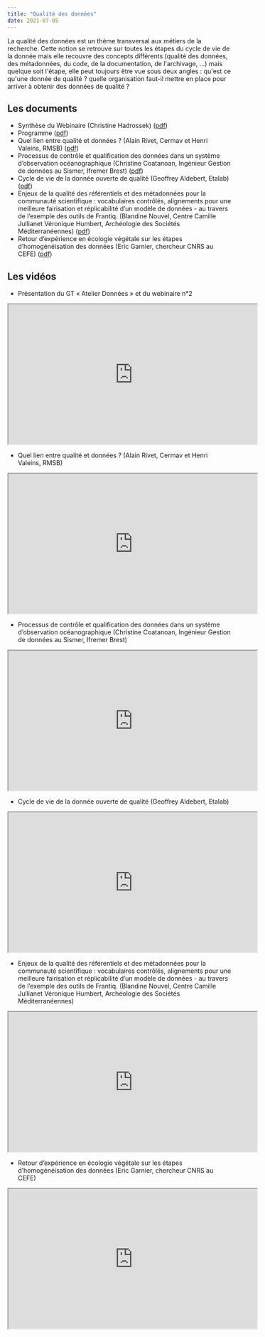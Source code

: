 ```yaml
---
title: "Qualité des données"
date: 2021-07-05
---
```


La qualité des données est un thème transversal aux métiers de la
recherche. Cette notion se retrouve sur toutes les étapes du cycle de
vie de la donnée mais elle recouvre des concepts différents (qualité des
données, des métadonnées, du code, de la documentation, de l\'archivage,
\...) mais quelque soit l\'étape, elle peut toujours être vue sous deux
angles : qu\'est ce qu\'une donnée de qualité ? quelle organisation
faut-il mettre en place pour arriver à obtenir des données de qualité ?

## Les documents

-   Synthèse du Webinaire (Christine Hadrossek)
    ([pdf](https://mi-gt-donnees.pages.math.unistra.fr/site/download/Synthèse_webinaire_qualite.pdf))
-   Programme
    ([pdf](https://mi-gt-donnees.pages.math.unistra.fr/site/download/2021_07_05_webinaire_atelier_programme.pdf))
-   Quel lien entre qualité et données ? (Alain Rivet, Cermav et Henri
    Valeins, RMSB)
    ([pdf](https://mi-gt-donnees.pages.math.unistra.fr/site/download/2021_07_05_webinaire_atelier_Rivet_Valeins.pdf))
-   Processus de contrôle et qualification des données dans un système
    d'observation océanographique (Christine Coatanoan, Ingénieur
    Gestion de données au Sismer, Ifremer Brest)
    ([pdf](https://mi-gt-donnees.pages.math.unistra.fr/site/download/2021_07_05_webinaire_atelier_Coatanoan.pdf))
-   Cycle de vie de la donnée ouverte de qualité (Geoffrey Aldebert,
    Etalab)
    ([pdf](https://mi-gt-donnees.pages.math.unistra.fr/site/download/2021_07_05_webinaire_atelier_Aldebert.pdf))
-   Enjeux de la qualité des référentiels et des métadonnées pour la
    communauté scientifique : vocabulaires contrôlés, alignements pour
    une meilleure fairisation et réplicabilité d'un modèle de données -
    au travers de l'exemple des outils de Frantiq. (Blandine Nouvel,
    Centre Camille Jullianet Véronique Humbert, Archéologie des Sociétés
    Méditerranéennes)
    ([pdf](https://mi-gt-donnees.pages.math.unistra.fr/site/download/2021_07_05_webinaire_atelier_Humbert_Nouvel.pdf))
-   Retour d'expérience en écologie végétale sur les étapes
    d'homogénéisation des données (Eric Garnier, chercheur CNRS au CEFE)
    ([pdf](https://mi-gt-donnees.pages.math.unistra.fr/site/download/2021_07_05_webinaire_atelier_Garnier.pdf))


## Les vidéos

- Présentation du GT « Atelier Données » et du webinaire n°2

<iframe width="560" height="315" src="https://www.canal-u.tv/embed/112664?t=0" allowfullscreen></iframe>

- Quel lien entre qualité et données ? (Alain Rivet, Cermav et Henri Valeins, RMSB)

<iframe width="560" height="315" src="https://www.canal-u.tv/embed/112708?t=0" allowfullscreen></iframe>

- Processus de contrôle et qualification des données dans un système d'observation océanographique (Christine Coatanoan, Ingénieur Gestion de données au Sismer, Ifremer Brest)

<iframe width="560" height="315" src="https://www.canal-u.tv/embed/112710?t=0" allowfullscreen></iframe>

- Cycle de vie de la donnée ouverte de qualité (Geoffrey Aldebert, Etalab)

<iframe width="560" height="315" src="https://www.canal-u.tv/embed/112712?t=0" allowfullscreen></iframe>

- Enjeux de la qualité des référentiels et des métadonnées pour la communauté scientifique : vocabulaires contrôlés, alignements pour une meilleure fairisation et réplicabilité d'un modèle de données - au travers de l'exemple des outils de Frantiq. (Blandine Nouvel, Centre Camille Jullianet Véronique Humbert, Archéologie des Sociétés Méditerranéennes)

<iframe width="560" height="315" src="https://www.canal-u.tv/embed/112713?t=0" allowfullscreen></iframe>

- Retour d'expérience en écologie végétale sur les étapes d'homogénéisation des données (Eric Garnier, chercheur CNRS au CEFE)

<iframe width="560" height="315" src="https://www.canal-u.tv/embed/112714?t=0" allowfullscreen></iframe>
